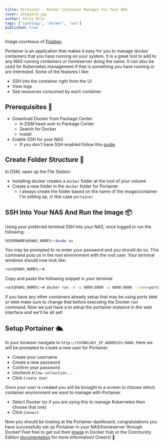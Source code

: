 ```yaml
---
title: Portainer - Docker Container Manager For Your NAS
cover: shipyard.jpg
author: Chris Otto
tags: ['synology', 'docker', 'nas']
published: true
---
```


Image courteous of [Pixabay](https://pixabay.com/).

Portainer is an application that makes it easy for you to manage docker containers that you have running on your system. It is a great tool to add to any NAS running containers or homeserver doing the same. It can also be used for Kubernetes management if that is something you have running or are interested. Some of the features I like:

- SSH into the container right from the UI
- View logs
- See resources consumed by each container

## Prerequisites 📃

- Download Docker from Package Center
  - In DSM head over to Package Center
  - Search for Docker
  - Install
- Enable SSH for your NAS
  - If you don't have SSH enabled follow this [guide](https://chrisotto.dev/ssh-synology-nas/).

## Create Folder Structure 📂

In DSM, open up the File Station:

- Installing docker creates a `docker` folder at the root of your volume
- Create a new folder in the `docker` folder for Portainer
  - I always create the folder based on the name of the image/container I'm setting up, in this case `portainer`

## SSH Into Your NAS And Run the Image 📦

Using your preferred terminal SSH into your NAS, once logged in run the following:

```bash
%USERNAME%@%NAS_NAME%:~$sudo su -
```

You may be prompted to re-enter your password and you should do so. This command puts us in the root environment with the root user. Your terminal windows should now look like:

```bash
root@%NAS_NAME%:~#
```

Copy and paste the following snippet in your terminal

```bash
root@%NAS_NAME%:~# docker run -d -p 8000:8000 -p 9000:9000 --name=portainer --restart=always -v /var/run/docker.sock:/var/run/docker.sock -v /volume1/docker/portainer:/data portainer/portainer-ce@latest
```

If you have any other containers already setup that may be using ports `8000` or `9000` make sure to change that before executing the Docker run command. Now we just have a to setup the portainer instance in the web interface and we'll be all set!

## Setup Portainer 🛳

In your browser navigate to `http://%SYNOLOGY_IP_ADDRESS%:9000`. Here we will be prompted to create a new user for Portainer.

- Create your username
- Create a new password
- Confirm your password
- Uncheck `Allow collection...`
- Click `Create User`

Once your user is created you will be brought to a screen to choose which container environment we want to manage with Portainer.

- Select Docker (or if you are using this to manage Kubernetes then choose that one)
- Click `Connect`

Now you should be looking at the Portainer dashboard, congratulations you have successfully set up Portainer in your NAS/homeserver through Docker! Feel free to get out their [image](https://hub.docker.com/r/portainer/portainer-ce) in Docker Hub or the Community Edition [documentation](https://www.portainer.io/products/community-edition) for more information! Cheers! 🍻
